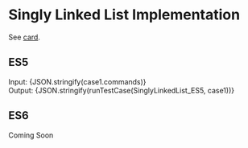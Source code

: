 


<Meta id="singly-linked-list-01" title="Linked List/Singly Linked List/Implementation" />

# Singly Linked List Implementation

See [card](https://leetcode.com/explore/learn/card/linked-list/209/singly-linked-list/1290/).

## ES5

<Canvas>
  <Story name="ES5" parameters={{ docs: { source: { code: es5solution } }}}>
    <div>
      <label>Input: </label>
      <span>{JSON.stringify(case1.commands)}</span>
    </div>
    <div>
      <label>Output: </label>
      <span>{JSON.stringify(runTestCase(SinglyLinkedList_ES5, case1))}</span>
    </div>
  </Story>
</Canvas>

## ES6

Coming Soon